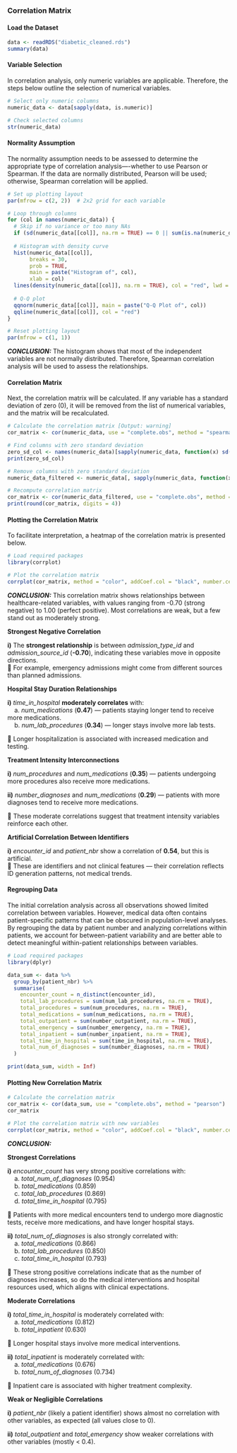 ### Correlation Matrix

#### Load the Dataset
```{r}
data <- readRDS("diabetic_cleaned.rds")
summary(data)
```

#### Variable Selection
In correlation analysis, only numeric variables are applicable. Therefore, the steps below outline the selection of numerical variables. 
```{r}
# Select only numeric columns
numeric_data <- data[sapply(data, is.numeric)]

# Check selected columns
str(numeric_data)
```

#### Normality Assumption
The normality assumption needs to be assessed to determine the appropriate type of correlation analysis—-whether to use Pearson or Spearman. If the data are normally distributed, Pearson will be used; otherwise, Spearman correlation will be applied.
```{r}
# Set up plotting layout
par(mfrow = c(2, 2))  # 2x2 grid for each variable

# Loop through columns
for (col in names(numeric_data)) {
  # Skip if no variance or too many NAs
  if (sd(numeric_data[[col]], na.rm = TRUE) == 0 || sum(is.na(numeric_data[[col]])) > 0.5 * nrow(numeric_data)) next
  
  # Histogram with density curve
  hist(numeric_data[[col]], 
       breaks = 30, 
       prob = TRUE, 
       main = paste("Histogram of", col),
       xlab = col)
  lines(density(numeric_data[[col]], na.rm = TRUE), col = "red", lwd = 2)
  
  # Q-Q plot
  qqnorm(numeric_data[[col]], main = paste("Q-Q Plot of", col))
  qqline(numeric_data[[col]], col = "red")
}

# Reset plotting layout
par(mfrow = c(1, 1))
```

***CONCLUSION:***
The histogram shows that most of the independent variables are not normally distributed. Therefore, Spearman correlation analysis will be used to assess the relationships. 

#### Correlation Matrix
Next, the correlation matrix will be calculated. If any variable has a standard deviation of zero (0), it will be removed from the list of numerical variables, and the matrix will be recalculated.
```{r}
# Calculate the correlation matrix [Output: warning]
cor_matrix <- cor(numeric_data, use = "complete.obs", method = "spearman")

# Find columns with zero standard deviation
zero_sd_col <- names(numeric_data)[sapply(numeric_data, function(x) sd(x, na.rm = TRUE) == 0)]
print(zero_sd_col)

# Remove columns with zero standard deviation
numeric_data_filtered <- numeric_data[, sapply(numeric_data, function(x) sd(x, na.rm = TRUE) != 0)]

# Recompute correlation matrix
cor_matrix <- cor(numeric_data_filtered, use = "complete.obs", method = "spearman")
print(round(cor_matrix, digits = 4))
```

#### Plotting the Correlation Matrix
To facilitate interpretation, a heatmap of the correlation matrix is presented below.
```{r}
# Load required packages
library(corrplot)

# Plot the correlation matrix
corrplot(cor_matrix, method = "color", addCoef.col = "black", number.cex = 0.7, tl.cex = 0.8)
```

***CONCLUSION:***
This correlation matrix shows relationships between healthcare-related variables, with values ranging from -0.70 (strong negative) to 1.00 (perfect positive). Most correlations are weak, but a few stand out as moderately strong.

**Strongest Negative Correlation**

**i)** The **strongest relationship** is between *admission_type_id* and *admission_source_id* (**-0.70**), indicating these variables move in opposite directions.  
📌 For example, emergency admissions might come from different sources than planned admissions.

**Hospital Stay Duration Relationships**

**i)** *time_in_hospital* **moderately correlates** with:  
&nbsp;&nbsp;&nbsp;&nbsp;a. *num_medications* (**0.47**) — patients staying longer tend to receive more medications.  
&nbsp;&nbsp;&nbsp;&nbsp;b. *num_lab_procedures* (**0.34**) — longer stays involve more lab tests.  

📌 Longer hospitalization is associated with increased medication and testing.

**Treatment Intensity Interconnections**

**i)** *num_procedures* and *num_medications* (**0.35**) — patients undergoing more procedures also receive more medications.  

**ii)** *number_diagnoses* and *num_medications* (**0.29**) — patients with more diagnoses tend to receive more medications.  

📌 These moderate correlations suggest that treatment intensity variables reinforce each other.

**Artificial Correlation Between Identifiers**

**i)** *encounter_id* and *patient_nbr* show a correlation of **0.54**, but this is artificial.  
📌 These are identifiers and not clinical features — their correlation reflects ID generation patterns, not medical trends.


#### Regrouping Data
The initial correlation analysis across all observations showed limited correlation between variables. However, medical data often contains patient-specific patterns that can be obscured in population-level analyses. By regrouping the data by patient number and analyzing correlations within patients, we account for between-patient variability and are better able to detect meaningful within-patient relationships between variables.
```{r}
# Load required packages
library(dplyr)

data_sum <- data %>%
  group_by(patient_nbr) %>%
  summarise(
    encounter_count = n_distinct(encounter_id),
    total_lab_procedures = sum(num_lab_procedures, na.rm = TRUE),
    total_procedures = sum(num_procedures, na.rm = TRUE),
    total_medications = sum(num_medications, na.rm = TRUE),
    total_outpatient = sum(number_outpatient, na.rm = TRUE),
    total_emergency = sum(number_emergency, na.rm = TRUE),
    total_inpatient = sum(number_inpatient, na.rm = TRUE),
    total_time_in_hospital = sum(time_in_hospital, na.rm = TRUE),
    total_num_of_diagnoses = sum(number_diagnoses, na.rm = TRUE)
  )

print(data_sum, width = Inf)
```

#### Plotting New Correlation Matrix
```{r}
# Calculate the correlation matrix
cor_matrix <- cor(data_sum, use = "complete.obs", method = "pearson")
cor_matrix

# Plot the correlation matrix with new variables
corrplot(cor_matrix, method = "color", addCoef.col = "black", number.cex = 0.7)
```

***CONCLUSION:***

**Strongest Correlations**

**i)** *encounter_count* has very strong positive correlations with:  
&nbsp;&nbsp;&nbsp;&nbsp;a. *total_num_of_diagnoses* (0.954)  
&nbsp;&nbsp;&nbsp;&nbsp;b. *total_medications* (0.859)  
&nbsp;&nbsp;&nbsp;&nbsp;c. *total_lab_procedures* (0.869)  
&nbsp;&nbsp;&nbsp;&nbsp;d. *total_time_in_hospital* (0.795)  

📌 Patients with more medical encounters tend to undergo more diagnostic tests, receive more medications, and have longer hospital stays.

**ii)** *total_num_of_diagnoses* is also strongly correlated with:  
&nbsp;&nbsp;&nbsp;&nbsp;a. *total_medications* (0.866)  
&nbsp;&nbsp;&nbsp;&nbsp;b. *total_lab_procedures* (0.850)  
&nbsp;&nbsp;&nbsp;&nbsp;c. *total_time_in_hospital* (0.793)  

📌 These strong positive correlations indicate that as the number of diagnoses increases, so do the medical interventions and hospital resources used, which aligns with clinical expectations.

**Moderate Correlations**

**i)** *total_time_in_hospital* is moderately correlated with:  
&nbsp;&nbsp;&nbsp;&nbsp;a. *total_medications* (0.812)  
&nbsp;&nbsp;&nbsp;&nbsp;b. *total_inpatient* (0.630)  

📌 Longer hospital stays involve more medical interventions.

**ii)** *total_inpatient* is moderately correlated with:  
&nbsp;&nbsp;&nbsp;&nbsp;a. *total_medications* (0.676)  
&nbsp;&nbsp;&nbsp;&nbsp;b. *total_num_of_diagnoses* (0.734)  

📌 Inpatient care is associated with higher treatment complexity.

**Weak or Negligible Correlations**

**i)** *patient_nbr* (likely a patient identifier) shows almost no correlation with other variables, as expected (all values close to 0).

**ii)** *total_outpatient* and *total_emergency* show weaker correlations with other variables (mostly < 0.4).
